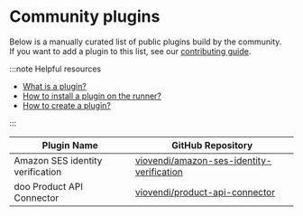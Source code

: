 # Community plugins

Below is a manually curated list of public plugins build by the community.<br/>
If you want to add a plugin to this list, see our [contributing guide](https://github.com/connery-io/connery/blob/main/CONTRIBUTING.md).

:::note Helpful resources

- [What is a plugin?](/docs/platform/introduction/core-concepts#plugin)
- [How to install a plugin on the runner?](/docs/platform/quick-start/install-plugin-on-the-runner)
- [How to create a plugin?](/docs/plugins/guides/create-plugin)

:::

| Plugin Name                      | GitHub Repository                                                                                         |
| -------------------------------- | --------------------------------------------------------------------------------------------------------- |
| Amazon SES identity verification | [viovendi/amazon-ses-identity-verification](https://github.com/viovendi/amazon-ses-identity-verification) |
| doo Product API Connector        | [viovendi/product-api-connector](https://github.com/viovendi/product-api-connector)                       |
